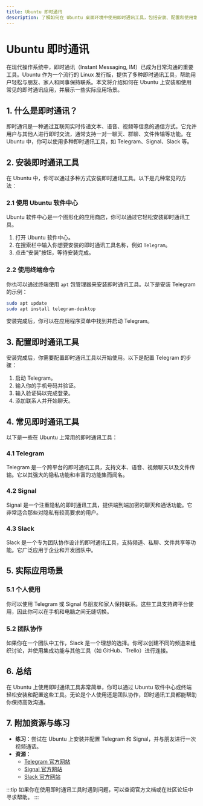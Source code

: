 ```yaml
---
title: Ubuntu 即时通讯
description: 了解如何在 Ubuntu 桌面环境中使用即时通讯工具，包括安装、配置和使用常见应用。
---
```


# Ubuntu 即时通讯

在现代操作系统中，即时通讯（Instant Messaging, IM）已成为日常沟通的重要工具。Ubuntu 作为一个流行的 Linux 发行版，提供了多种即时通讯工具，帮助用户轻松与朋友、家人和同事保持联系。本文将介绍如何在 Ubuntu 上安装和使用常见的即时通讯应用，并展示一些实际应用场景。

## 1. 什么是即时通讯？

即时通讯是一种通过互联网实时传递文本、语音、视频等信息的通信方式。它允许用户与其他人进行即时交流，通常支持一对一聊天、群聊、文件传输等功能。在 Ubuntu 中，你可以使用多种即时通讯工具，如 Telegram、Signal、Slack 等。

## 2. 安装即时通讯工具

在 Ubuntu 中，你可以通过多种方式安装即时通讯工具。以下是几种常见的方法：

### 2.1 使用 Ubuntu 软件中心

Ubuntu 软件中心是一个图形化的应用商店，你可以通过它轻松安装即时通讯工具。

1. 打开 Ubuntu 软件中心。
2. 在搜索栏中输入你想要安装的即时通讯工具名称，例如 `Telegram`。
3. 点击“安装”按钮，等待安装完成。

### 2.2 使用终端命令

你也可以通过终端使用 `apt` 包管理器来安装即时通讯工具。以下是安装 Telegram 的示例：

```bash
sudo apt update
sudo apt install telegram-desktop
```

安装完成后，你可以在应用程序菜单中找到并启动 Telegram。

## 3. 配置即时通讯工具

安装完成后，你需要配置即时通讯工具以开始使用。以下是配置 Telegram 的步骤：

1. 启动 Telegram。
2. 输入你的手机号码并验证。
3. 输入验证码以完成登录。
4. 添加联系人并开始聊天。

## 4. 常见即时通讯工具

以下是一些在 Ubuntu 上常用的即时通讯工具：

### 4.1 Telegram

Telegram 是一个跨平台的即时通讯工具，支持文本、语音、视频聊天以及文件传输。它以其强大的隐私功能和丰富的功能集而闻名。

### 4.2 Signal

Signal 是一个注重隐私的即时通讯工具，提供端到端加密的聊天和通话功能。它非常适合那些对隐私有较高要求的用户。

### 4.3 Slack

Slack 是一个专为团队协作设计的即时通讯工具，支持频道、私聊、文件共享等功能。它广泛应用于企业和开发团队中。

## 5. 实际应用场景

### 5.1 个人使用

你可以使用 Telegram 或 Signal 与朋友和家人保持联系。这些工具支持跨平台使用，因此你可以在手机和电脑之间无缝切换。

### 5.2 团队协作

如果你在一个团队中工作，Slack 是一个理想的选择。你可以创建不同的频道来组织讨论，并使用集成功能与其他工具（如 GitHub、Trello）进行连接。

## 6. 总结

在 Ubuntu 上使用即时通讯工具非常简单，你可以通过 Ubuntu 软件中心或终端轻松安装和配置这些工具。无论是个人使用还是团队协作，即时通讯工具都能帮助你保持高效沟通。

## 7. 附加资源与练习

- **练习**：尝试在 Ubuntu 上安装并配置 Telegram 和 Signal，并与朋友进行一次视频通话。
- **资源**：
  - [Telegram 官方网站](https://telegram.org/)
  - [Signal 官方网站](https://signal.org/)
  - [Slack 官方网站](https://slack.com/)

:::tip
如果你在使用即时通讯工具时遇到问题，可以查阅官方文档或在社区论坛中寻求帮助。
:::